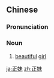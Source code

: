 ==Chinese==
{{zh-forms}}

===Pronunciation===
{{zh-pron
|m=zhèngmèi
|cat=n
}}

===Noun===
{{zh-noun}}

# {{lb|zh|chiefly|Taiwan}} [[beautiful]] [[girl]]

[[ja:正妹]]
[[zh:正妹]]